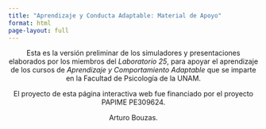```yaml
---
title: "Aprendizaje y Conducta Adaptable: Material de Apoyo"
format: html
page-layout: full
---
```


<center>Esta es la versión preliminar de los simuladores y  presentaciones  elaborados por los miembros del *Laboratorio 25*, para apoyar el aprendizaje de los cursos de *Aprendizaje y Comportamiento Adaptable* que se imparte en la Facultad de Psicología de la UNAM. 

El proyecto de esta página interactiva web fue financiado por el proyecto PAPIME PE309624.

Arturo Bouzas.</center>